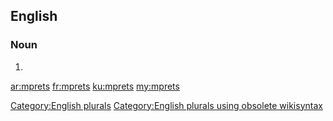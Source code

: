 ==English==

===Noun===
{{head|en}}

# {{plural of|mpret}}

[[Category:English plurals]][[Category:English plurals using obsolete wikisyntax]]

[[ar:mprets]]
[[fr:mprets]]
[[ku:mprets]]
[[my:mprets]]